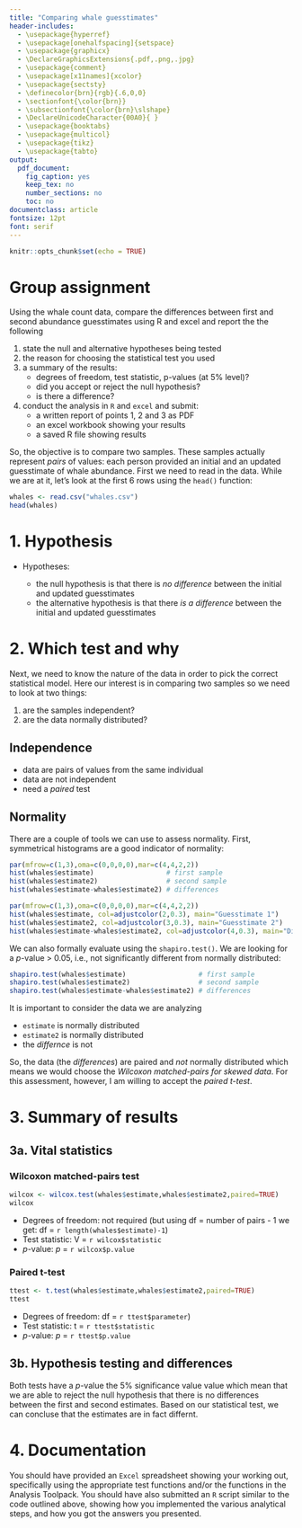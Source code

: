```yaml
---
title: "Comparing whale guesstimates"
header-includes:
  - \usepackage{hyperref}
  - \usepackage[onehalfspacing]{setspace}
  - \usepackage{graphicx}
  - \DeclareGraphicsExtensions{.pdf,.png,.jpg}
  - \usepackage{comment}
  - \usepackage[x11names]{xcolor}
  - \usepackage{sectsty}
  - \definecolor{brn}{rgb}{.6,0,0}
  - \sectionfont{\color{brn}}
  - \subsectionfont{\color{brn}\slshape}
  - \DeclareUnicodeCharacter{00A0}{ }
  - \usepackage{booktabs}
  - \usepackage{multicol}
  - \usepackage{tikz}
  - \usepackage{tabto}
output:
  pdf_document:
    fig_caption: yes
    keep_tex: no
    number_sections: no
    toc: no
documentclass: article
fontsize: 12pt
font: serif
---
```


```r
knitr::opts_chunk$set(echo = TRUE)
```

# Group assignment

Using the whale count data, compare the differences between first and second abundance guesstimates using R and excel and report the the following

1. state the null and alternative hypotheses being tested
2. the reason for choosing the statistical test you used
3. a summary of the results:
    - degrees of freedom, test statistic, p-values (at 5% level)?
    - did you accept or reject the null hypothesis?
    - is there a difference?
4. conduct the analysis in `R` and `excel` and submit:
    - a written report of points 1, 2 and 3 as PDF
    - an excel workbook showing your results
    - a saved R file showing results

So, the objective is to compare two samples. These samples actually represent *pairs* of values: each person provided an initial and an updated guesstimate of whale abundance. First we need to read in the data. While we are at it, let's look at the first 6 rows using the `head()` function:

```r
whales <- read.csv("whales.csv")
head(whales)
```

# 1. Hypothesis

- Hypotheses:

    - the null hypothesis is that there is *no difference* between the initial and updated guesstimates
    - the alternative hypothesis is that there *is a difference* between the initial and updated guesstimates

# 2. Which test and why

Next, we need to know the nature of the data in order to pick the correct statistical model. Here our interest is in comparing two samples so we need to look at two things:

1. are the samples independent?
2. are the data normally distributed?

## Independence

- data are pairs of values from the same individual
- data are not independent
- need a *paired* test

## Normality

There are a couple of tools we can use to assess normality. First, symmetrical histograms are a good indicator of normality:

```r
par(mfrow=c(1,3),oma=c(0,0,0,0),mar=c(4,4,2,2))
hist(whales$estimate)                  # first sample
hist(whales$estimate2)                 # second sample
hist(whales$estimate-whales$estimate2) # differences
```

```r
par(mfrow=c(1,3),oma=c(0,0,0,0),mar=c(4,4,2,2))
hist(whales$estimate, col=adjustcolor(2,0.3), main="Guesstimate 1")
hist(whales$estimate2, col=adjustcolor(3,0.3), main="Guesstimate 2")
hist(whales$estimate-whales$estimate2, col=adjustcolor(4,0.3), main="Difference (1-2)")
```

We can also formally evaluate using the `shapiro.test()`. We are looking for a *p*-value > 0.05, i.e., not significantly different from normally distributed: 
    
```r
shapiro.test(whales$estimate)                  # first sample
shapiro.test(whales$estimate2)                 # second sample
shapiro.test(whales$estimate-whales$estimate2) # differences
```

It is important to consider the data we are analyzing

- `estimate` is normally distributed
- `estimate2` is normally distributed
- \underline{but} the *differnce* is not

So, the data (the *differences*) are paired and *not* normally distributed which means we would choose the *Wilcoxon matched-pairs for skewed data*. For this assessment, however, I am willing to accept the *paired t-test*.

# 3. Summary of results

## 3a. Vital statistics

### Wilcoxon matched-pairs test

```r
wilcox <- wilcox.test(whales$estimate,whales$estimate2,paired=TRUE)
wilcox
```
    
- Degrees of freedom: not required (but using df = number of pairs - 1 we get: df = `r length(whales$estimate)-1`)
- Test statistic: V = `r wilcox$statistic`
- *p*-value: *p* = `r wilcox$p.value` 

### Paired t-test

```r
ttest <- t.test(whales$estimate,whales$estimate2,paired=TRUE)
ttest
```

- Degrees of freedom: df = `r ttest$parameter`)
- Test statistic: t = `r ttest$statistic`
- *p*-value: *p* = `r ttest$p.value` 

## 3b. Hypothesis testing and differences

Both tests have a *p*-value \underline{below} the 5% significance value value which mean that we are able to reject the null hypothesis that there is no differences between the first and second estimates. Based on our statistical test, we can concluse that the estimates are in fact differnt. 

# 4. Documentation

You should have provided an `Excel` spreadsheet showing your working out, specifically using the appropriate test functions and/or the functions in the Analysis Toolpack. You should have also submitted an `R` script similar to the code outlined above, showing how you implemented the various analytical steps, and how you got the answers you presented.

